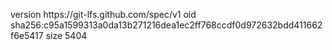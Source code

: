 version https://git-lfs.github.com/spec/v1
oid sha256:c95a1599313a0da13b271216dea1ec2ff768ccdf0d972632bdd411662f6e5417
size 5404
